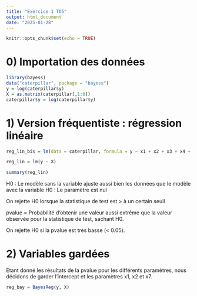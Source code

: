 ```yaml
---
title: "Exercice 1 TD5"
output: html_document
date: "2025-01-28"
---
```


```r
knitr::opts_chunk$set(echo = TRUE)
```

# 0) Importation des données

```r
library(bayess)
data("caterpillar", package = "bayess")
y = log(caterpillar$y)
X = as.matrix(caterpillar[,1:8])
caterpillar$y = log(caterpillar$y)
```

# 1) Version fréquentiste : régression linéaire

```r
reg_lin_bis = lm(data = caterpillar, formula = y ~ x1 + x2 + x3 + x4 + x5 + x6 + x7 + x8)
```

```r
reg_lin = lm(y ~ X)
```

```r
summary(reg_lin)
```
H0 : Le modèle sans la variable ajuste aussi bien les données que le modèle avec la variable
H0 : Le paramètre est nul

On rejette H0 lorsque la statistique de test est > à un certain seuil

pvalue = Probabilité d'obtenir une valeur aussi extrême que la valeur observée pour la statistique de test, sachant H0.

On rejette H0 si la pvalue est très basse (< 0.05).

# 2) Variables gardées

Étant donné les résultats de la pvalue pour les différents paramètres, nous décidons de garder l'intercept et les paramètres x1, x2 et x7.


```r
reg_bay = BayesReg(y, X)
```















